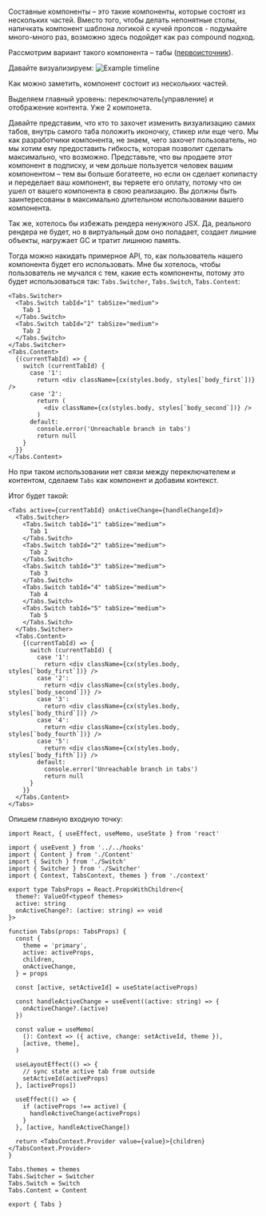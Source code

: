 Составные компоненты – это такие компоненты, которые состоят из нескольких частей. Вместо того, чтобы делать непонятные столы, напичкать компонент шаблона логикой с кучей пропсов - подумайте много-много раз, возможно здесь подойдет как раз compound подход.

Рассмотрим вариант такого компонента – табы ([первоисточник](https://blog.logrocket.com/understanding-react-compound-components/)).

Давайте визуализируем:
![Example timeline](./assets/tabs-schema.png)

Как можно заметить, компонент состоит из нескольких частей.

Выделяем главный уровень: переключатель(управление) и отображение контента. Уже 2 компонета.

Давайте представим, что кто то захочет изменить визуализацию самих табов, внутрь самого таба положить иконочку, стикер или еще чего. Мы как разработчики компонента, не знаем, чего захочет пользователь, но мы хотим ему предоставить гибкость, которая позволит сделать максимально, что возможно. Представьте, что вы продаете этот компонент в подписку, и чем дольше пользуется человек вашим компонентом – тем вы больше богатеете, но если он сделает копипасту и переделает ваш компонент, вы теряете его оплату, потому что он ушел от вашего компонента в свою реализацию. Вы должны быть заинтересованы в максимально длительном использовании вашего компонента.

Так же, хотелось бы избежать рендера ненужного JSX. Да, реального рендера не будет, но в виртуальный дом оно попадает, создает лишние объекты, нагружает GC и тратит лишнюю память.

Тогда можно накидать примерное API, то, как пользователь нашего компонента будет его использовать. Мне бы хотелось, чтобы пользователь не мучался с тем, какие есть компоненты, потому это будет использоваться так: `Tabs.Switcher`, `Tabs.Switch`, `Tabs.Content`:

```tsx
<Tabs.Switcher>
  <Tabs.Switch tabId="1" tabSize="medium">
    Tab 1
  </Tabs.Switch>
  <Tabs.Switch tabId="2" tabSize="medium">
    Tab 2
  </Tabs.Switch>
</Tabs.Switcher>
<Tabs.Content>
  {(currentTabId) => {
    switch (currentTabId) {
      case '1':
        return <div className={cx(styles.body, styles[`body_first`])} />
      case '2':
        return (
          <div className={cx(styles.body, styles[`body_second`])} />
        )
      default:
        console.error('Unreachable branch in tabs')
        return null
    }
  }}
</Tabs.Content>
```

Но при таком использовании нет связи между переключателем и контентом, сделаем `Tabs` как компонент и добавим контекст.

Итог будет такой:

```tsx
<Tabs active={currentTabId} onActiveChange={handleChangeId}>
  <Tabs.Switcher>
    <Tabs.Switch tabId="1" tabSize="medium">
      Tab 1
    </Tabs.Switch>
    <Tabs.Switch tabId="2" tabSize="medium">
      Tab 2
    </Tabs.Switch>
    <Tabs.Switch tabId="3" tabSize="medium">
      Tab 3
    </Tabs.Switch>
    <Tabs.Switch tabId="4" tabSize="medium">
      Tab 4
    </Tabs.Switch>
    <Tabs.Switch tabId="5" tabSize="medium">
      Tab 5
    </Tabs.Switch>
  </Tabs.Switcher>
  <Tabs.Content>
    {(currentTabId) => {
      switch (currentTabId) {
        case '1':
          return <div className={cx(styles.body, styles[`body_first`])} />
        case '2':
          return <div className={cx(styles.body, styles[`body_second`])} />
        case '3':
          return <div className={cx(styles.body, styles[`body_third`])} />
        case '4':
          return <div className={cx(styles.body, styles[`body_fourth`])} />
        case '5':
          return <div className={cx(styles.body, styles[`body_fifth`])} />
        default:
          console.error('Unreachable branch in tabs')
          return null
      }
    }}
  </Tabs.Content>
</Tabs>
```

Опишем главную входную точку:

```tsx
import React, { useEffect, useMemo, useState } from 'react'

import { useEvent } from '../../hooks'
import { Content } from './Content'
import { Switch } from './Switch'
import { Switcher } from './Switcher'
import { Context, TabsContext, themes } from './context'

export type TabsProps = React.PropsWithChildren<{
  theme?: ValueOf<typeof themes>
  active: string
  onActiveChange?: (active: string) => void
}>

function Tabs(props: TabsProps) {
  const {
    theme = 'primary',
    active: activeProps,
    children,
    onActiveChange,
  } = props

  const [active, setActiveId] = useState(activeProps)

  const handleActiveChange = useEvent((active: string) => {
    onActiveChange?.(active)
  })

  const value = useMemo(
    (): Context => ({ active, change: setActiveId, theme }),
    [active, theme],
  )

  useLayoutEffect(() => {
    // sync state active tab from outside
    setActiveId(activeProps)
  }, [activeProps])

  useEffect(() => {
    if (activeProps !== active) {
      handleActiveChange(activeProps)
    }
  }, [active, handleActiveChange])

  return <TabsContext.Provider value={value}>{children}</TabsContext.Provider>
}

Tabs.themes = themes
Tabs.Switcher = Switcher
Tabs.Switch = Switch
Tabs.Content = Content

export { Tabs }
```
